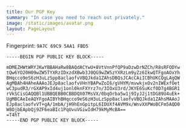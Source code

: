```yaml
---
title: Our PGP Key
summary: "In case you need to reach out privately."
image: /static/images/avatar.png
layout: PageLayout
---
```



Fingerprint: `9A7C 69C9 5AA1 FBD5`

```
-----BEGIN PGP PUBLIC KEY BLOCK-----

mDMEZHWtWRYJKwYBBAHaRw8BAQdACYwU+8VtVnnPfQP9aDzwDrNZCh/R8sRFODYw
tQw6YO20H09wZW5TYXRzIDxzdXBwb3J0QG9wZW5zYXRzLm9yZz6IkwQTFgoAOxYh
BHqcco9eS6zH3uLzSpp8aclaofvVBQJkda1ZAhsDBQsJCAcCAiICBhUKCQgLAgQW
AgMBAh4HAheAAAoJEJp8aclaofvVHnYBAPwZoI6/gVHYM/mvwkjxOv2nIWExfOet
wC3pudR3/rGXAP9xId4uj1onl0knFXYrz7n/3IOxU3rd/JKYE6SuKcf0D7g4BGR1
rVkSCisGAQQBl1UBBQEBB0CBBDQX07MsVX/0bqOrba5w1j9IyJ2j1tDG89U4uEk+
UgMBCAeIeAQYFgoAIBYhBHqcco9eS6zH3uLzSpp8aclaofvVBQJkda1ZAhsMAAoJ
EJp8aclaofvVT+gA/1mbA/jH9hEnGpitpL6IDUXf4AVM9x/WnvXXPWoBCFm5AQD0
W8OjbEApbQj9ZF6eaBIc1PqUvuVGiwIdH79kMyMcBA==
=T4hT
-----END PGP PUBLIC KEY BLOCK-----
```